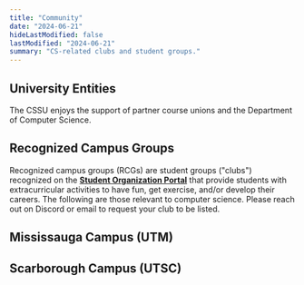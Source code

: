 ```yaml
---
title: "Community"
date: "2024-06-21"
hideLastModified: false
lastModified: "2024-06-21"
summary: "CS-related clubs and student groups."
---
```


## University Entities

The CSSU enjoys the support of partner course unions and the Department of Computer Science.

<ProfileContainer>

<ProfileCard fullName="ASSU"  position="Arts & Science Student Union"  website="https://assu.ca/wp"  linkedin="https://www.linkedin.com/company/uoft-assu"  facebook="https://www.facebook.com/assu.uoft"  instagram="https://www.instagram.com/assu_uoft/" imageUrl="/rcgs/assu.jpg" />

<ProfileCard fullName="BCBSa"  position="Bioinformatics & Computational Biology Student Association"  website="https://linktr.ee/bcbsa.uoft"  facebook="https://www.facebook.com/BCBSU.UofT"  github="https://github.com/bcbuoft"  instagram="https://www.instagram.com/bcbsa.uoft/" imageUrl="/rcgs/bcb.png" />

<ProfileCard fullName="CSSU"  position="Computer Science Student Union"  website="https://cssu.ca"  linkedin="https://linkedin.com/company/computer-science-student-union"  facebook="https://facebook.com/UofTCSSU"  github="https://github.com/cssu"  instagram="https://instagram.com/uoftcssu"/>

<ProfileCard fullName="Dept of CS"  position="Department of Computer Science"  website="https://web.cs.toronto.edu"  linkedin="https://www.linkedin.com/school/uoftcompsci/"  instagram="https://www.instagram.com/uoftcompsci/" imageUrl="/rcgs/dcs.jpeg"/>

<ProfileCard fullName="DCSIL"  position="Department of Computer Science Innovation Lab"  website="https://dcsil.ca"  github="https://github.com/dcsil" imageUrl="/rcgs/dcsil.png"/>

</ProfileContainer>

## Recognized Campus Groups

Recognized campus groups (RCGs) are student groups ("clubs") recognized on the [**Student Organization Portal**](https://sop.utoronto.ca/) that provide students with extracurricular activities to have fun, get exercise, and/or develop their careers. The following are those relevant to computer science. Please reach out on Discord or email to request your club to be listed.

<ProfileContainer>

<ProfileCard fullName="UTADA"  position="UofT Application Development Association"  website="https://uoftada.com"  linkedin="https://www.linkedin.com/company/university-of-toronto-application-development-association"  facebook="https://www.facebook.com/uoftada/" imageUrl="/rcgs/utada.png"/>

<ProfileCard fullName="UofT AI"  position="UofT Undergraduate Artificial Intelligence Group"  website="https://uoft.ai"  linkedin="https://www.linkedin.com/company/uaig-uoft/"  facebook="https://www.facebook.com/uoftaigroup"  github="https://github.com/uoftai"  instagram="https://www.instagram.com/uoftaigroup/" imageUrl="/rcgs/uoft_ai.jpeg"/>

<ProfileCard fullName="aUToronto"  position="UofT Self-Driving Car Team"  website="https://www.autodrive.utoronto.ca"  linkedin="https://www.linkedin.com/company/autoronto/"  facebook="https://www.facebook.com/aUToronto/"  instagram="https://www.instagram.com/uoftautodrive/" imageUrl="/rcgs/aUtoronto.jpeg"/>

<ProfileCard fullName="UofT Blueprint" position="Technology for nonprofits"  website="https://uoftblueprint.org/"  linkedin="https://www.linkedin.com/company/uoftblueprint/"  facebook="https://www.facebook.com/uoftblueprint"  instagram="https://www.instagram.com/uoftblueprint/" imageUrl="/rcgs/uoftblueprint.png"/>

<ProfileCard fullName="UofTCTF"  position="UofT Capture the Flag"  website="https://uoftctf.org/"  github="https://github.com/UofTCTF"  instagram="https://www.instagram.com/uoftctf/"  imageUrl="/rcgs/uoftctf.png"/>

<ProfileCard fullName="UTCG"  position="UofT Computer Graphics"  website="https://utcg.club"  linkedin="https://www.linkedin.com/company/university-of-toronto-computer-graphics-club"  facebook="https://www.facebook.com/UTComputerGraphics"  github="https://github.com/UTCG"  instagram="https://www.instagram.com/utcomputergraphics/" imageUrl="/rcgs/utcg.png"/>

<ProfileCard fullName="CSSA"  position="UofT Cybersecurity Student Association"  website="https://cssa.sa.utoronto.ca/"  linkedin="https://www.linkedin.com/company/uoftcssa/about/"  facebook="https://www.facebook.com/uoftcssa"  instagram="https://www.instagram.com/uoftcssa/" imageUrl="/rcgs/cssa.jpg"/>

<ProfileCard fullName="DSC UTSG"  position="Developer Student Club"  website="https://linktr.ee/gdscutsg"  linkedin="https://www.linkedin.com/company/dscutsg"  facebook="https://www.facebook.com/Developer-Student-Club-University-of-Toronto-105026347541094"  github="https://github.com/Developer-Student-Club-UofT" instagram="https://www.instagram.com/gdscutsg/" imageUrl="/rcgs/dsc_utsg.png"/>

<ProfileCard fullName="UTGDDC"  position="UofT Game Design & Development Club"  website="https://www.utgddc.com/"  linkedin="https://www.linkedin.com/company/u-of-t-game-design-design-and-development-club"  facebook="https://www.facebook.com/utGDDC"  instagram="https://www.instagram.com/uoftgddc/" imageUrl="/rcgs/gddc.jpg"/>

<ProfileCard fullName="UofT Hacks"  position="Canada's first student-run hackathon"  website="https://uofthacks.com/"  linkedin="https://www.linkedin.com/company/uoftorontohacks"  facebook="https://www.facebook.com/UoftHacksT"  instagram="https://www.instagram.com/uofthacks/" imageUrl="/rcgs/uofthacks.png"/>

<ProfileCard fullName="UTMIST"  position="UofT Machine Intelligence Student Team"  website="https://utmist.gitlab.io"  linkedin="https://linkedin.com/company/utmist"  facebook="https://facebook.com/UofT.MIST"  github="https://github.com/UTMIST"  gitlab="https://gitlab.com/UTMIST"  instagram="https://www.instagram.com/uoft_utmist/" imageUrl="/rcgs/utmist.png"/>

<ProfileCard fullName="NeuroTechUofT"  website="https://neurotechuoft.com/index.html"  linkedin="https://www.linkedin.com/company/neurotechuoft"  facebook="https://www.facebook.com/groups/neurotechUofT"  github="https://github.com/neurotechuoft"  instagram="https://www.instagram.com/neurotechuoft/" imageUrl="/rcgs/neurotechuoft.png"/>

<ProfileCard fullName="UTQC"  position="UofT Quantum Computing Club"  website="https://sop.utoronto.ca/group/quantum-computing-club/"  facebook="https://www.facebook.com/UTQCC"  instagram="https://www.instagram.com/uoft.quantum/" imageUrl="/rcgs/utqcc.png"/>

<ProfileCard fullName="UTRA"  position="UofT Robotics Association"  website="https://www.utra.ca" linkedin="https://www.linkedin.com/company/university-of-toronto-robotics-association" facebook="https://www.facebook.com/UTRA.ca" instagram="https://www.instagram.com/utra_uoft/" imageUrl="/rcgs/utra.png"/>

<ProfileCard fullName="UTWD"  position="UofT Web Dev Club"  website="https://linktr.ee/uoftweb"  linkedin="https://www.linkedin.com/company/uoft-web"  facebook="https://www.facebook.com/uoftweb"  github="https://github.com/uoftweb"  instagram="https://www.instagram.com/uoftwebdevclub/" imageUrl="/rcgs/utwd.png"/>

<ProfileCard fullName="WICS"  position="UofT Women in Computer Science"  website="https://uoftwics.netlify.app/"  linkedin="https://www.linkedin.com/company/uoftwics/"  facebook="https://www.facebook.com/UofTWiCS/"  instagram="https://www.instagram.com/uoftwics/" imageUrl="/rcgs/wics.png"/>

</ProfileContainer>

## Mississauga Campus (UTM)

<ProfileContainer>

<ProfileCard fullName="CSSC"  position="Computer Science Student Community" website="https://cssc.utm.utoronto.ca"  github= "https://github.com/utm-cssc"  instagram="https://www.instagram.com/utm.cssc/" imageUrl="/rcgs/cssc.png"/>

<ProfileCard fullName="DSC UTM"  position="Developer Student Club UTM"  website="https://www.gdscutm.com/"  facebook="https://www.facebook.com/utmdsc"  github="https://github.com/DSC-UTMap"  instagram="https://www.instagram.com/gdscutm/" imageUrl="/rcgs/dsc_utsg.png"/>

<ProfileCard fullName="MCSS"  position="Mathematical and Computational Sciences Society"  website="https://mcss.club/"  linkedin="https://www.linkedin.com/company/utmmcss/"  facebook="https://www.facebook.com/utmmcss/"  github="https://github.com/utmmcss"  instagram="https://www.instagram.com/utmmcss/" imageUrl="/rcgs/mcss.png"/>

<ProfileCard fullName="UTM Robotics"  website="https://linktr.ee/utmrobotics"  linkedin="https://www.linkedin.com/company/utmrobotics/" facebook="https://www.facebook.com/utmrobotics"  github="https://github.com/utmrobotics"  instagram="https://www.instagram.com/utm_robotics/" imageUrl="/rcgs/utmrobotics.png"/>

<ProfileCard fullName="UTMSAM"  position="Society for Algorithmic Modelling" website="https://utmsam.sa.utoronto.ca/" linkedin="https://www.linkedin.com/company/utmsam2020/"  facebook="https://www.facebook.com/UTMSAM"  github="https://github.com/UTM-Society-for-Algorithmic-Modelling"  instagram="https://www.instagram.com/utmsam/" imageUrl="/rcgs/utmsam.png"/>

<ProfileCard fullName="WiSC"  position="Women in Science and Computing" website="https://www.wiscutm.ca/" linkedin="https://www.linkedin.com/in/wisc-utm-5a2417199/"  facebook="https://www.facebook.com/wiscutm"  instagram="https://www.instagram.com/wiscutm/" imageUrl="/rcgs/wisc.png"/>

</ProfileContainer>

## Scarborough Campus (UTSC)

<ProfileContainer>

<ProfileCard fullName="AMACSS"  position="Association of Mathematics and Computer Science Students"  website="https://www.amacss.org/" linkedin="https://www.linkedin.com/company/association-of-mathematical-and-computer-science-students/"  facebook="https://www.facebook.com/AMACSSUTSC"  instagram="https://www.instagram.com/amacss_utsc/" imageUrl="/rcgs/amacss.png"/>

<ProfileCard fullName="CSEC"  position="Computer Science Enrichment Club"  website="https://csec.club/"  linkedin="https://www.linkedin.com/company/computer-science-enrichment-club/about"  facebook="https://www.facebook.com/CSEC.UTSC"  github="https://github.com/csecutsc"  instagram="https://www.instagram.com/csecutsc/" imageUrl="/rcgs/csec.png"/>

</ProfileContainer>
